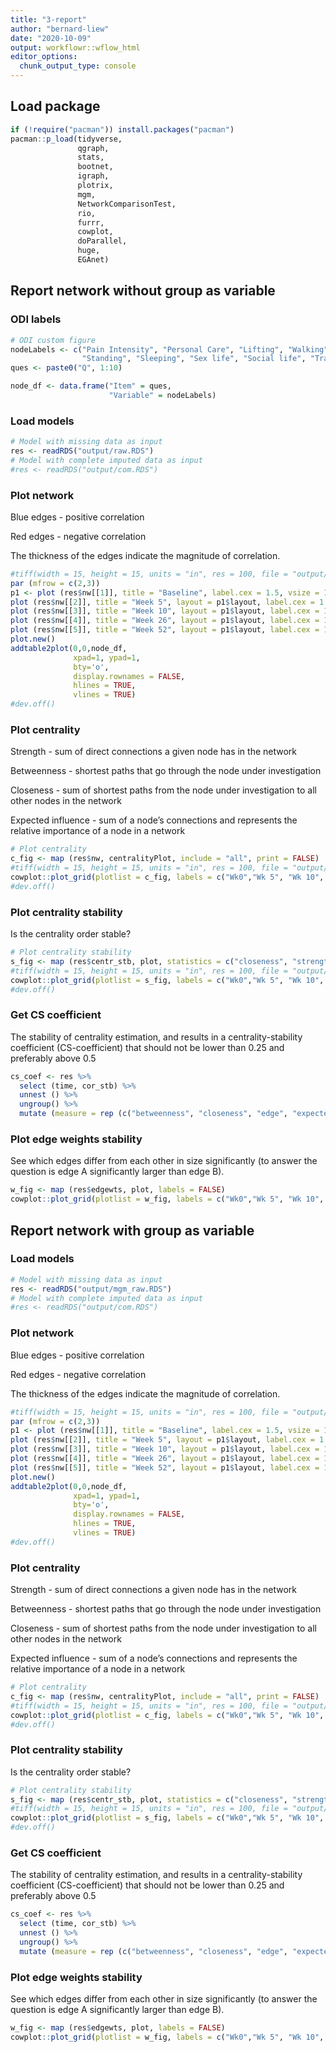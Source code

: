 ```yaml
---
title: "3-report"
author: "bernard-liew"
date: "2020-10-09"
output: workflowr::wflow_html
editor_options:
  chunk_output_type: console
---
```


## Load package

```r
if (!require("pacman")) install.packages("pacman")
pacman::p_load(tidyverse,
               qgraph,
               stats,
               bootnet,
               igraph,
               plotrix,
               mgm,
               NetworkComparisonTest,
               rio,
               furrr,
               cowplot,
               doParallel,
               huge,
               EGAnet)
```

## Report network without group as variable

### ODI labels

```r
# ODI custom figure
nodeLabels <- c("Pain Intensity", "Personal Care", "Lifting", "Walking", "Sitting",
                "Standing", "Sleeping", "Sex life", "Social life", "Travelling")
ques <- paste0("Q", 1:10)

node_df <- data.frame("Item" = ques,
                      "Variable" = nodeLabels)
```


### Load models

```r
# Model with missing data as input
res <- readRDS("output/raw.RDS")
# Model with complete imputed data as input
#res <- readRDS("output/com.RDS")
```

### Plot network

Blue edges - positive correlation

Red edges - negative correlation

The thickness of the edges indicate the magnitude of correlation.

```r

#tiff(width = 15, height = 15, units = "in", res = 100, file = "output/odi_network.tiff")
par (mfrow = c(2,3))
p1 <- plot (res$nw[[1]], title = "Baseline", label.cex = 1.5, vsize = 10)
plot (res$nw[[2]], title = "Week 5", layout = p1$layout, label.cex = 1.5, vsize = 10)
plot (res$nw[[3]], title = "Week 10", layout = p1$layout, label.cex = 1.5, vsize = 10)
plot (res$nw[[4]], title = "Week 26", layout = p1$layout, label.cex = 1.5, vsize = 10)
plot (res$nw[[5]], title = "Week 52", layout = p1$layout, label.cex = 1.5, vsize = 10)
plot.new()
addtable2plot(0,0,node_df, 
              xpad=1, ypad=1,
              bty='o',
              display.rownames = FALSE, 
              hlines = TRUE,
              vlines = TRUE)
#dev.off()

```

### Plot centrality

Strength - sum of direct connections a given node has in the network

Betweenness - shortest paths that go through the node under investigation

Closeness - sum of shortest paths from the node under investigation to all other nodes in the network

Expected influence - sum of a node's connections and represents the relative importance of a node in a network

```r
# Plot centrality
c_fig <- map (res$nw, centralityPlot, include = "all", print = FALSE)
#tiff(width = 15, height = 15, units = "in", res = 100, file = "output/odi_strength.tiff")
cowplot::plot_grid(plotlist = c_fig, labels = c("Wk0","Wk 5", "Wk 10", "Wk 26", "wk52" ), vjust = 1, hjust = 0)
#dev.off()

```

### Plot centrality stability

Is the centrality order stable?

```r
# Plot centrality stability
s_fig <- map (res$centr_stb, plot, statistics = c("closeness", "strength", "betweenness"))
#tiff(width = 15, height = 15, units = "in", res = 100, file = "output/odi_stability.tiff")
cowplot::plot_grid(plotlist = s_fig, labels = c("Wk0","Wk 5", "Wk 10", "Wk 26", "wk52" ), vjust = 1, hjust = -1)
#dev.off()

```

### Get CS coefficient

The stability of centrality estimation, and results in a centrality-stability coefficient (CS-coefficient) that should not be lower than 0.25 and preferably above 0.5


```r
cs_coef <- res %>%
  select (time, cor_stb) %>%
  unnest () %>%
  ungroup() %>%
  mutate (measure = rep (c("betweenness", "closeness", "edge", "expectedInfluence", "strength"), 5))

```

### Plot edge weights stability

See which edges differ from each other in size significantly (to answer the question is edge A significantly larger than edge B).

```r
w_fig <- map (res$edgewts, plot, labels = FALSE)
cowplot::plot_grid(plotlist = w_fig, labels = c("Wk0","Wk 5", "Wk 10", "Wk 26", "wk52" ), vjust = 1, hjust = -1)

```

## Report network with group as variable

### Load models

```r
# Model with missing data as input
res <- readRDS("output/mgm_raw.RDS")
# Model with complete imputed data as input
#res <- readRDS("output/com.RDS")
```

### Plot network

Blue edges - positive correlation

Red edges - negative correlation

The thickness of the edges indicate the magnitude of correlation.

```r

#tiff(width = 15, height = 15, units = "in", res = 100, file = "output/odi_network.tiff")
par (mfrow = c(2,3))
p1 <- plot (res$nw[[1]], title = "Baseline", label.cex = 1.5, vsize = 10)
plot (res$nw[[2]], title = "Week 5", layout = p1$layout, label.cex = 1.5, vsize = 10)
plot (res$nw[[3]], title = "Week 10", layout = p1$layout, label.cex = 1.5, vsize = 10)
plot (res$nw[[4]], title = "Week 26", layout = p1$layout, label.cex = 1.5, vsize = 10)
plot (res$nw[[5]], title = "Week 52", layout = p1$layout, label.cex = 1.5, vsize = 10)
plot.new()
addtable2plot(0,0,node_df, 
              xpad=1, ypad=1,
              bty='o',
              display.rownames = FALSE, 
              hlines = TRUE,
              vlines = TRUE)
#dev.off()

```

### Plot centrality

Strength - sum of direct connections a given node has in the network

Betweenness - shortest paths that go through the node under investigation

Closeness - sum of shortest paths from the node under investigation to all other nodes in the network

Expected influence - sum of a node's connections and represents the relative importance of a node in a network

```r
# Plot centrality
c_fig <- map (res$nw, centralityPlot, include = "all", print = FALSE)
#tiff(width = 15, height = 15, units = "in", res = 100, file = "output/odi_strength.tiff")
cowplot::plot_grid(plotlist = c_fig, labels = c("Wk0","Wk 5", "Wk 10", "Wk 26", "wk52" ), vjust = 1, hjust = 0)
#dev.off()

```

### Plot centrality stability

Is the centrality order stable?

```r
# Plot centrality stability
s_fig <- map (res$centr_stb, plot, statistics = c("closeness", "strength", "betweenness"))
#tiff(width = 15, height = 15, units = "in", res = 100, file = "output/odi_stability.tiff")
cowplot::plot_grid(plotlist = s_fig, labels = c("Wk0","Wk 5", "Wk 10", "Wk 26", "wk52" ), vjust = 1, hjust = -1)
#dev.off()

```

### Get CS coefficient

The stability of centrality estimation, and results in a centrality-stability coefficient (CS-coefficient) that should not be lower than 0.25 and preferably above 0.5

```r
cs_coef <- res %>%
  select (time, cor_stb) %>%
  unnest () %>%
  ungroup() %>%
  mutate (measure = rep (c("betweenness", "closeness", "edge", "expectedInfluence", "strength"), 5))

```

### Plot edge weights stability

See which edges differ from each other in size significantly (to answer the question is edge A significantly larger than edge B).

```r
w_fig <- map (res$edgewts, plot, labels = FALSE)
cowplot::plot_grid(plotlist = w_fig, labels = c("Wk0","Wk 5", "Wk 10", "Wk 26", "wk52" ), vjust = 1, hjust = -1)

```
